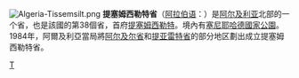 {{Unreferenced|time=2022-01-06T07:45:39+00:00}}
[[File:Algeria-Tissemsilt.png|right]]
'''提塞姆西勒特省'''（[[阿拉伯语|阿拉伯语]]：'''{{rtl-lang|ar|ولاية تسمسيلت}}'''）是[[阿尔及利亚|阿尔及利亚]]北部的一个省，也是該國的第38個省，首府[[提塞姆西勒特|提塞姆西勒特]]。境內有[[塞尼耶哈德國家公園|塞尼耶哈德國家公園]]。1984年，阿爾及利亞當局將[[阿尔及尔省|阿尔及尔省]]和[[提亚雷特省|提亚雷特省]]的部分地区劃出成立提塞姆西勒特省。

{{coord|display=title}}
{{Algeria-geo-stub}}
{{阿尔及利亚省份}}

[[Category:阿尔及利亚省份|T]]